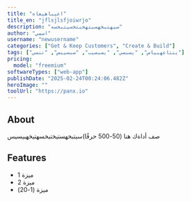 ```yaml
---
title: "اعيباهيعاه"
title_en: "jflsjlsfjoiwrjo"
description: "سيهتبخهسيتهخبتخسيتبخسه"
author: "اسمي"
username: "newusername"
categories: ["Get & Keep Customers", "Create & Build"]
tags: ["ينتاعهبياس", "يسبسي", "يسبسيب", "سبسيبس", "تنسي"]
pricing:
  model: "freemium"
softwareTypes: ["web-app"]
publishDate: "2025-02-24T00:24:06.482Z"
heroImage: ""
toolUrl: "https://panx.io"
---
```

## About
صف أداةك هنا (50-500 حرفًا)سيتبخهستيختبخسهتيخهبيسيس

## Features
- ميزة 1
- ميزة 2
- ميزة (1-20)